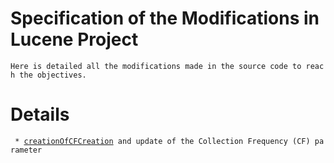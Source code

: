 = Specification of the Modifications in Lucene Project =

 Here is detailed all the modifications made in the source code to reach the objectives.

= Details =

  * [[creationOfCF]]Creation and update of the Collection Frequency (CF) parameter